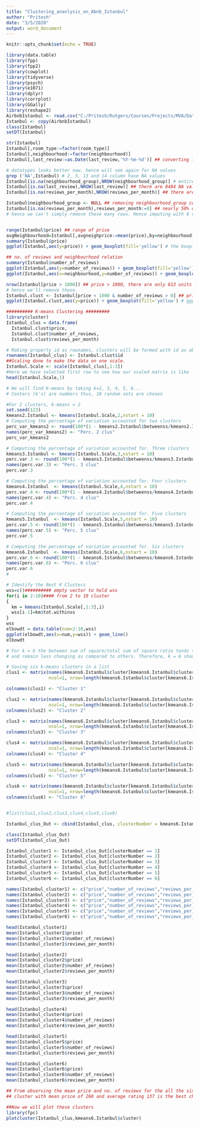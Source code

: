 ---
title: "Clustering_ananlysis_on_Abnb_Istanbul"
author: "Pritesh"
date: "3/5/2020"
output: word_document
---

```{r setup, include=TRUE}
knitr::opts_chunk$set(echo = TRUE)
```


```{r cars}
library(data.table)
library(fpp)
library(fpp2)
library(cowplot)
library(tidyverse)
library(psych)
library(e1071)
library(dplyr)
library(corrplot)
library(GGally)
library(reshape2)
AirbnbIstanbul <- read.csv("C:/Pritesh/Rutgers/Courses/Projects/MVA/Dataset/AirbnbIstanbul.csv", stringsAsFactors=FALSE)
Istanbul <- copy(AirbnbIstanbul)
class(Istanbul)
setDT(Istanbul)

str(Istanbul)
Istanbul[,room_type:=factor(room_type)]
Istanbul[,neighbourhood:=factor(neighbourhood)]
Istanbul[,last_review:=as.Date(last_review,'%Y-%m-%d')] ## converting last_review to date datatype

# datatypes looks better now. hence will see again for NA values 
grep ('NA',Istanbul) # 2, 5, 13 and 14 column have NA values
Istanbul[is.na(neighbourhood_group),NROW(neighbourhood_group)] # entire obs. is blank, will drop this var
Istanbul[is.na(last_review),NROW(last_review)] ## there are 8484 NA values
Istanbul[is.na(reviews_per_month),NROW(reviews_per_month)] ## there are 8484 NA values

Istanbul$neighbourhood_group <- NULL ## removing neighbourhood_group column
Istanbul[is.na(reviews_per_month),reviews_per_month:=0] ## nearly 50% of the dataset is filled with NA.
# hence we can't simply remove these many rows. Hence imputing with 0 values.


range(Istanbul$price) ## range of price
avgNeighbourhood=Istanbul[,avgneighprice:=mean(price),by=neighbourhood]
summary(Istanbul$price)
ggplot(Istanbul,aes(y=price)) + geom_boxplot(fill='yellow') # the boxplot shows that most of the units have price less than 10000

## no. of reviews and neighbourhood relation
summary(Istanbul$number_of_reviews)
ggplot(Istanbul,aes(y=number_of_reviews)) + geom_boxplot(fill='yellow')
ggplot(Istanbul,aes(x=neighbourhood,y=number_of_reviews)) + geom_boxplot(fill='yellow') + theme(axis.text.x = element_text(angle = 90, hjust = 1))

nrow(Istanbul[price > 1000]) ## price > 1000, there are only 613 units out of ~16000 which have price > 1000
# hence we'll remove those. 
Istanbul.clust <- Istanbul[price < 1000 & number_of_reviews > 0] ## price > 1000
ggplot(Istanbul.clust,aes(y=price)) + geom_boxplot(fill='yellow') # ggplot looks better now 

########## K-means Clustering #########
library(cluster)
Istanbul_clus = data.frame(
  Istanbul.clust$price,
  Istanbul.clust$number_of_reviews,
  Istanbul.clust$reviews_per_month)

# Making property id as rownames, clusters will be formed with id as observations.
rownames(Istanbul_clus) <- Istanbul.clust$id
##Scaling done to make the data on one scale.
Istanbul.Scale <- scale(Istanbul_clus[,1:3])
#Here we have selected first row to see how our scaled matrix is like
head(Istanbul.Scale,1)

# We will find K-means by taking k=2, 3, 4, 5, 6...
# Centers (k's) are numbers thus, 10 random sets are chosen

#For 2 clusters, k-means = 2
set.seed(123)
kmeans2.Istanbul <- kmeans(Istanbul.Scale,2,nstart = 10)
# Computing the percentage of variation accounted for two clusters
perc_var_kmeans2 <- round(100*(1 - kmeans2.Istanbul$betweenss/kmeans2.Istanbul$totss),1)
names(perc_var_kmeans2) <- "Perc. 2 clus"
perc_var_kmeans2

# Computing the percentage of variation accounted for. Three clusters
kmeans3.Istanbul <- kmeans(Istanbul.Scale,3,nstart = 10)
perc.var.3 <- round(100*(1 - kmeans3.Istanbul$betweenss/kmeans3.Istanbul$totss),1)
names(perc.var.3) <- "Perc. 3 clus"
perc.var.3

# Computing the percentage of variation accounted for. Four clusters
kmeans4.Istanbul  <- kmeans(Istanbul.Scale,4,nstart = 10)
perc.var.4 <- round(100*(1 - kmeans4.Istanbul$betweenss/kmeans4.Istanbul$totss),1)
names(perc.var.4) <- "Perc. 4 clus"
perc.var.4

# Computing the percentage of variation accounted for. Five clusters
kmeans5.Istanbul  <- kmeans(Istanbul.Scale,5,nstart = 10)
perc.var.5 <- round(100*(1 - kmeans5.Istanbul$betweenss/kmeans5.Istanbul$totss),1)
names(perc.var.5) <- "Perc. 5 clus"
perc.var.5

# Computing the percentage of variation accounted for. Six clusters
kmeans6.Istanbul  <- kmeans(Istanbul.Scale,6,nstart = 10)
perc.var.6 <- round(100*(1 - kmeans6.Istanbul$betweenss/kmeans6.Istanbul$totss),1)
names(perc.var.6) <- "Perc. 6 clus"
perc.var.6
#

# Identify the Best K Clusters
wss=c()########## empty vector to hold wss
for(i in 2:10)#### from 2 to 10 cluster
{
  km = kmeans(Istanbul.Scale[,1:3],i)
  wss[i-1]=km$tot.withinss
}
wss
elbowdt = data.table(num=2:10,wss)
ggplot(elbowdt,aes(x=num,y=wss)) + geom_line()
elbowdt

# For k = 6 the between sum of square/total sum of square ratio tends to change slowly 
# and remain less changing as compared to others. Therefore, k = 6 should be a good choice for the number of clusters.

# Saving six k-means clusters in a list
clus1 <- matrix(names(kmeans6.Istanbul$cluster[kmeans6.Istanbul$cluster == 1]), 
                ncol=1, nrow=length(kmeans6.Istanbul$cluster[kmeans6.Istanbul$cluster == 1]))

colnames(clus1) <- "Cluster 1"

clus2 <- matrix(names(kmeans6.Istanbul$cluster[kmeans6.Istanbul$cluster == 2]), 
                ncol=1, nrow=length(kmeans6.Istanbul$cluster[kmeans6.Istanbul$cluster == 2]))
colnames(clus2) <- "Cluster 2"

clus3 <- matrix(names(kmeans6.Istanbul$cluster[kmeans6.Istanbul$cluster == 3]), 
                ncol=1, nrow=length(kmeans6.Istanbul$cluster[kmeans6.Istanbul$cluster == 3]))
colnames(clus3) <- "Cluster 3"

clus4 <- matrix(names(kmeans6.Istanbul$cluster[kmeans6.Istanbul$cluster == 4]), 
                ncol=1, nrow=length(kmeans6.Istanbul$cluster[kmeans6.Istanbul$cluster == 4]))
colnames(clus4) <- "Cluster 4"

clus5 <- matrix(names(kmeans6.Istanbul$cluster[kmeans6.Istanbul$cluster == 5]), 
                ncol=1, nrow=length(kmeans6.Istanbul$cluster[kmeans6.Istanbul$cluster == 5]))
colnames(clus5) <- "Cluster 5"

clus6 <- matrix(names(kmeans6.Istanbul$cluster[kmeans6.Istanbul$cluster == 6]), 
                ncol=1, nrow=length(kmeans6.Istanbul$cluster[kmeans6.Istanbul$cluster == 6]))
colnames(clus6) <- "Cluster 6"


#list(clus1,clus2,clus3,clus4,clus5,clus6)

Istanbul_clus_Out <- cbind(Istanbul_clus, clusterNumber = kmeans6.Istanbul$cluster)

class(Istanbul_clus_Out)
setDT(Istanbul_clus_Out)

Istanbul_cluster1 <- Istanbul_clus_Out[clusterNumber == 1]
Istanbul_cluster2 <- Istanbul_clus_Out[clusterNumber == 2]
Istanbul_cluster3 <- Istanbul_clus_Out[clusterNumber == 3]
Istanbul_cluster4 <- Istanbul_clus_Out[clusterNumber == 4]
Istanbul_cluster5 <- Istanbul_clus_Out[clusterNumber == 5]
Istanbul_cluster6 <- Istanbul_clus_Out[clusterNumber == 6]

names(Istanbul_cluster1) <- c("price","number_of_reviews","reviews_per_month","clusterNumber")
names(Istanbul_cluster2) <- c("price","number_of_reviews","reviews_per_month","clusterNumber")
names(Istanbul_cluster3) <- c("price","number_of_reviews","reviews_per_month","clusterNumber")
names(Istanbul_cluster4) <- c("price","number_of_reviews","reviews_per_month","clusterNumber")
names(Istanbul_cluster5) <- c("price","number_of_reviews","reviews_per_month","clusterNumber")
names(Istanbul_cluster6) <- c("price","number_of_reviews","reviews_per_month","clusterNumber")

head(Istanbul_cluster1)
mean(Istanbul_cluster1$price)
mean(Istanbul_cluster1$number_of_reviews)
mean(Istanbul_cluster1$reviews_per_month)

head(Istanbul_cluster2)
mean(Istanbul_cluster2$price)
mean(Istanbul_cluster2$number_of_reviews)
mean(Istanbul_cluster2$reviews_per_month)

head(Istanbul_cluster3)
mean(Istanbul_cluster3$price)
mean(Istanbul_cluster3$number_of_reviews)
mean(Istanbul_cluster3$reviews_per_month)

head(Istanbul_cluster4)
mean(Istanbul_cluster4$price)
mean(Istanbul_cluster4$number_of_reviews)
mean(Istanbul_cluster4$reviews_per_month)

head(Istanbul_cluster5)
mean(Istanbul_cluster5$price)
mean(Istanbul_cluster5$number_of_reviews)
mean(Istanbul_cluster5$reviews_per_month)

head(Istanbul_cluster6)
mean(Istanbul_cluster6$price)
mean(Istanbul_cluster6$number_of_reviews)
mean(Istanbul_cluster6$reviews_per_month)

## From observing the mean price and no. of reviews for the all the six clusters, 
## cluster with mean price of 260 and average rating 137 is the best choice for customers

##Now we will plot these clusters 
library(fpc)
plotcluster(Istanbul_clus,kmeans6.Istanbul$cluster)

```

